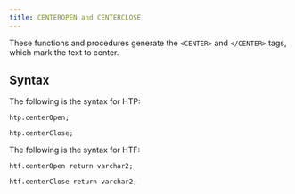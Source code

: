 ```yaml
---
title: CENTEROPEN and CENTERCLOSE
---
```


These functions and procedures generate the `<CENTER>` and `</CENTER>` tags, which mark the text to center.

## Syntax 

The following is the syntax for HTP:

```
htp.centerOpen;

htp.centerClose;
```

The following is the syntax for HTF:

```
htf.centerOpen return varchar2;

htf.centerClose return varchar2;
```